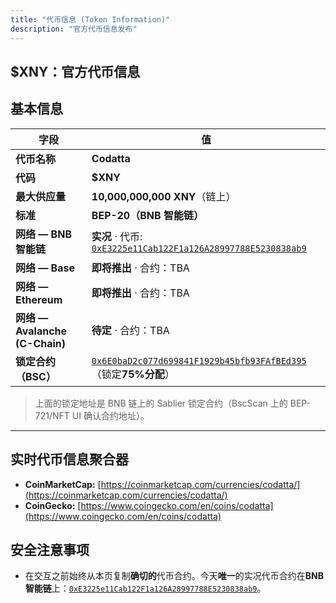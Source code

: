 ```yaml
---
title: "代币信息 (Token Information)"
description: "官方代币信息发布"
---
```



## $XNY：官方代币信息

## 基本信息
| 字段                            | 值                                                                                                                                    |
| ------------------------------- | --------------------------------------------------------------------------------------------------------------------------------------|
| **代币名称**                    | **Codatta**                                                                                                                           |
| **代码**                        | **$XNY**                                                                                                                              |
| **最大供应量**                  | **10,000,000,000 XNY**（链上）                                                                                                        |
| **标准**                        | **BEP-20（BNB 智能链）**                                                                                                              |
| **网络 — BNB 智能链**            | **实况** · 代币: [`0xE3225e11Cab122F1a126A28997788E5230838ab9`](https://bscscan.com/address/0xE3225e11Cab122F1a126A28997788E5230838ab9) |
| **网络 — Base**                 | **即将推出** · 合约：TBA                                                                                                             |
| **网络 — Ethereum**            | **即将推出** · 合约：TBA                                                                                                             |
| **网络 — Avalanche (C-Chain)** | **待定** · 合约：TBA                                                                                                                 |
| **锁定合约（BSC）**             | [`0x6E0baD2c077d699841F1929b45bfb93FAfBEd395`](https://bscscan.com/address/0x6E0baD2c077d699841F1929b45bfb93FAfBEd395)（锁定**75%分配**） |

> 上面的锁定地址是 BNB 链上的 Sablier 锁定合约（BscScan 上的 BEP-721/NFT UI 确认合约地址）。 

---
## 实时代币信息聚合器
* **CoinMarketCap:** [https://coinmarketcap.com/currencies/codatta/](https://coinmarketcap.com/currencies/codatta/)
* **CoinGecko:** [https://www.coingecko.com/en/coins/codatta](https://www.coingecko.com/en/coins/codatta)

## 安全注意事项
* 在交互之前始终从本页复制**确切的**代币合约。今天**唯一**的实况代币合约在**BNB 智能链**上：[`0xE3225e11Cab122F1a126A28997788E5230838ab9`](https://bscscan.com/address/0xE3225e11Cab122F1a126A28997788E5230838ab9)。

